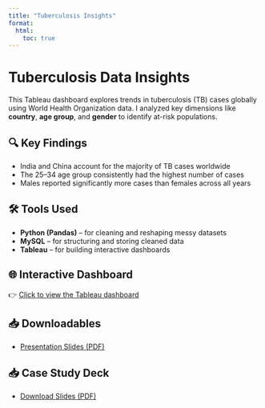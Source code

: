 ```yaml
---
title: "Tuberculosis Insights"
format:
  html:
    toc: true
---
```

# Tuberculosis Data Insights

This Tableau dashboard explores trends in tuberculosis (TB) cases globally using World Health Organization data. I analyzed key dimensions like **country**, **age group**, and **gender** to identify at-risk populations.

## 🔍 Key Findings

- India and China account for the majority of TB cases worldwide
- The 25–34 age group consistently had the highest number of cases
- Males reported significantly more cases than females across all years

## 🛠 Tools Used

- **Python (Pandas)** – for cleaning and reshaping messy datasets
- **MySQL** – for structuring and storing cleaned data
- **Tableau** – for building interactive dashboards

## 🌐 Interactive Dashboard

👉 [Click to view the Tableau dashboard](https://public.tableau.com/app/profile/YOUR_USERNAME/viz/TB_Dashboard)

## 📥 Downloadables

- [Presentation Slides (PDF)](tb-insights.pdf)

## 📥 Case Study Deck

- [Download Slides (PDF)](Case Study 7.pdf)